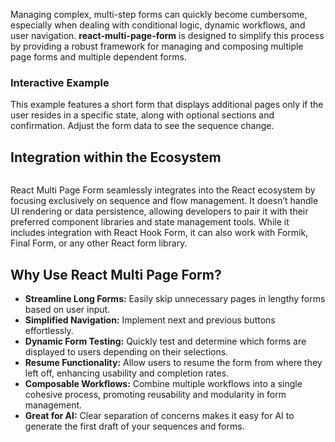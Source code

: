 
Managing complex, multi-step forms can quickly become cumbersome, especially when dealing with conditional logic, dynamic workflows, and user navigation. **react-multi-page-form** is designed to simplify this process by providing a robust framework for managing and composing multiple page forms and multiple dependent forms.

### Interactive Example

This example features a short form that displays additional pages only if the user resides in a specific state, along with optional sections and confirmation. Adjust the form data to see the sequence change.

<IntroVisualizer />

## Integration within the Ecosystem

<img src="/How%20it%20fits%20in.svg" alt="" className="mx-auto" />

React Multi Page Form seamlessly integrates into the React ecosystem by focusing exclusively on sequence and flow management. It doesn’t handle UI rendering or data persistence, allowing developers to pair it with their preferred component libraries and state management tools. While it includes integration with React Hook Form, it can also work with Formik, Final Form, or any other React form library.

## Why Use React Multi Page Form?

- **Streamline Long Forms:** Easily skip unnecessary pages in lengthy forms based on user input.
- **Simplified Navigation:** Implement next and previous buttons effortlessly.
- **Dynamic Form Testing:** Quickly test and determine which forms are displayed to users depending on their selections.
- **Resume Functionality:** Allow users to resume the form from where they left off, enhancing usability and completion rates.
- **Composable Workflows:** Combine multiple workflows into a single cohesive process, promoting reusability and modularity in form management.
- **Great for AI:** Clear separation of concerns makes it easy for AI to generate the first draft of your sequences and forms.